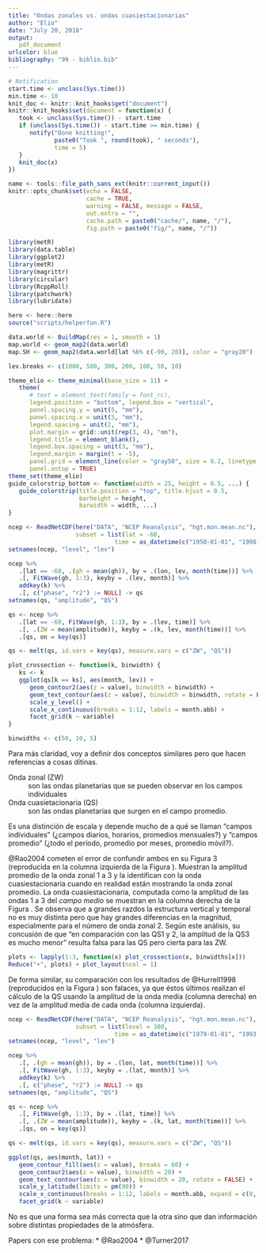 ```yaml
---
title: "Ondas zonales vs. ondas cuasiestacionarias"
author: "Elio"
date: "July 20, 2018"
output: 
   pdf_document
urlcolor: blue
bibliography: "99 - biblio.bib"
---
```


```r
# Notification
start.time <- unclass(Sys.time())
min.time <- 10
knit_doc <- knitr::knit_hooks$get("document")
knitr::knit_hooks$set(document = function(x) {
   took <- unclass(Sys.time()) - start.time
   if (unclass(Sys.time()) - start.time >= min.time) {
      notify("Done knitting!", 
             paste0("Took ", round(took), " seconds"),
             time = 5)
   }  
   knit_doc(x)
})

name <- tools::file_path_sans_ext(knitr::current_input())
knitr::opts_chunk$set(echo = FALSE,
                      cache = TRUE,
                      warning = FALSE, message = FALSE,
                      out.extra = "", 
                      cache.path = paste0("cache/", name, "/"),
                      fig.path = paste0("fig/", name, "/"))

library(metR)
library(data.table)
library(ggplot2)
library(metR)
library(magrittr)
library(circular)
library(RcppRoll)
library(patchwork)
library(lubridate)

here <- here::here
source("scripts/helperfun.R")

data.world <- BuildMap(res = 1, smooth = 1)
map.world <- geom_map2(data.world)
map.SH <- geom_map2(data.world[lat %b% c(-90, 20)], color = "gray20")

lev.breaks <- c(1000, 500, 300, 200, 100, 50, 10)

theme_elio <- theme_minimal(base_size = 11) +
   theme(
      # text = element_text(family = font_rc),
      legend.position = "bottom", legend.box = "vertical",
      panel.spacing.y = unit(5, "mm"),
      panel.spacing.x = unit(5, "mm"),
      legend.spacing = unit(2, "mm"),
      plot.margin = grid::unit(rep(3, 4), "mm"),
      legend.title = element_blank(),
      legend.box.spacing = unit(3, "mm"),
      legend.margin = margin(t = -5),
      panel.grid = element_line(color = "gray50", size = 0.2, linetype = 3),
      panel.ontop = TRUE)
theme_set(theme_elio)
guide_colorstrip_bottom <- function(width = 25, height = 0.5, ...) {
   guide_colorstrip(title.position = "top", title.hjust = 0.5,
                    barheight = height,
                    barwidth = width, ...)
}

```

```r
ncep <- ReadNetCDF(here("DATA", "NCEP Reanalysis", "hgt.mon.mean.nc"), c(gh = "hgt") ,
                   subset = list(lat = -60, 
                              time = as_datetime(c("1950-01-01", "1998-12-01"))))
setnames(ncep, "level", "lev")

ncep %>% 
   .[lat == -60, .(gh = mean(gh)), by = .(lon, lev, month(time))] %>% 
   .[, FitWave(gh, 1:3), keyby = .(lev, month)] %>% 
   addkey(k) %>% 
   .[, c("phase", "r2") := NULL] -> qs
setnames(qs, "amplitude", "QS")

qs <- ncep %>%
   .[lat == -60, FitWave(gh, 1:3), by = .(lev, time)] %>% 
   .[, .(ZW = mean(amplitude)), keyby = .(k, lev, month(time))] %>% 
   .[qs, on = key(qs)] 

qs <- melt(qs, id.vars = key(qs), measure.vars = c("ZW", "QS"))

plot_crossection <- function(k, binwidth) {
   ks <- k
   ggplot(qs[k == ks], aes(month, lev)) +
      geom_contour2(aes(z = value), binwidth = binwidth) +
      geom_text_contour(aes(z = value), binwidth = binwidth, rotate = F, skip = 0) +
      scale_y_level() +
      scale_x_continuous(breaks = 1:12, labels = month.abb) +
      facet_grid(k ~ variable)
}

binwidths <- c(50, 10, 5)
```

Para más claridad, voy a definir dos conceptos similares pero que hacen referencias a cosas ditinas.

Onda zonal (ZW)   
: son las ondas planetarias que se pueden observar en los campos individuales

Onda cuasietacionaria (QS)   
: son las ondas planetarias que surgen en el campo promedio. 

Es una distinción de escala y depende mucho de a qué se llaman "campos individuales" (¿campos diarios, horarios, promedios mensuales?) y "campos promedio" (¿todo el período, promedio por meses, promedio móvil?). 

@Rao2004 cometen el error de confundir ambos en su Figura 3 (reproducida en la columna izquierda de la Figura \ref{fig:rao}). Muestran la amplitud promedio de la onda zonal 1 a 3 y la identifican con la onda cuasiestacionaria cuando en realidad están mostrando la onda zonal promedio. La onda cuasiestacionaria, computada como la amplitud de las ondas 1 a 3 del *campo medio* se muestran en la columna derecha de la Figura \ref{fig:rao}. Se observa que a grandes razdos la estructura vertical y temporal no es muy distinta pero que hay grandes diferencias en la magnitud, especialmente para el número de onda zonal 2. Según este análisis, su concusión de que "en comparación con las QS1 y 2, la amplitud de la QS3 es mucho menor" resulta falsa para las QS pero cierta para las ZW.

```r
plots <- lapply(1:3, function(x) plot_crossection(x, binwidths[x]))  
Reduce("+", plots) + plot_layout(ncol = 1)

```

De forma similar, su comparación con los resultados de @Hurrell1998 (reproducidos en la Figura \ref{fig:hurrell}) son falaces, ya que éstos últimos realizan el cálculo de la QS usando la amplitud de la onda media (columna derecha) en vez de la amplitud media de cada onda (columna izquierda). 

```r
ncep <- ReadNetCDF(here("DATA", "NCEP Reanalysis", "hgt.mon.mean.nc"), c(gh = "hgt") ,
                   subset = list(level = 300, 
                              time = as_datetime(c("1979-01-01", "1993-12-01"))))
setnames(ncep, "level", "lev")

ncep %>% 
   .[, .(gh = mean(gh)), by = .(lon, lat, month(time))] %>% 
   .[, FitWave(gh, 1:3), keyby = .(lat, month)] %>% 
   addkey(k) %>% 
   .[, c("phase", "r2") := NULL] -> qs
setnames(qs, "amplitude", "QS")

qs <- ncep %>%
   .[, FitWave(gh, 1:3), by = .(lat, time)] %>% 
   .[, .(ZW = mean(amplitude)), keyby = .(k, lat, month(time))] %>% 
   .[qs, on = key(qs)] 

qs <- melt(qs, id.vars = key(qs), measure.vars = c("ZW", "QS"))

ggplot(qs, aes(month, lat)) +
   geom_contour_fill(aes(z = value), breaks = 60) +
   geom_contour2(aes(z = value), binwidth = 20) +
   geom_text_contour(aes(z = value), binwidth = 20, rotate = FALSE) +
   scale_y_latitude(limits = pm(90)) +
   scale_x_continuous(breaks = 1:12, labels = month.abb, expand = c(0, 0)) +
   facet_grid(k ~ variable)
```

No es que una forma sea más correcta que la otra sino que dan información sobre distintas propiedades de la atmósfera. 


Papers con ese problema:
* @Rao2004
* @Turner2017